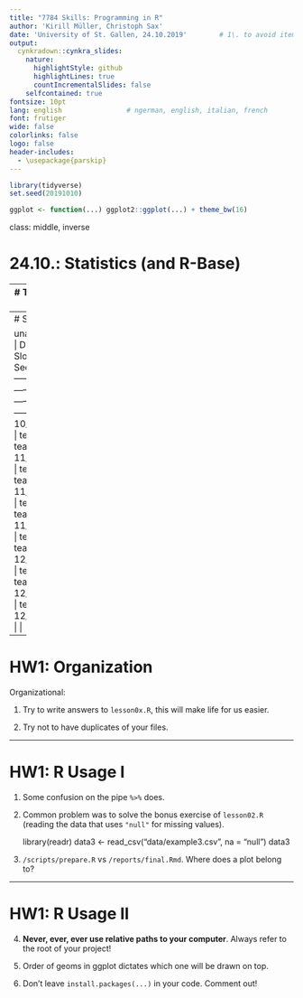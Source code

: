 ```yaml
---
title: "7784 Skills: Programming in R"
author: 'Kirill Müller, Christoph Sax'
date: 'University of St. Gallen, 24.10.2019'        # 1\. to avoid itemizing
output:
  cynkradown::cynkra_slides:
    nature:
      highlightStyle: github
      highlightLines: true
      countIncrementalSlides: false
    selfcontained: true
fontsize: 10pt
lang: english                # ngerman, english, italian, french
font: frutiger
wide: false
colorlinks: false
logo: false
header-includes:
  - \usepackage{parskip}
---
```


```r
library(tidyverse)
set.seed(20191010)

ggplot <- function(...) ggplot2::ggplot(...) + theme_bw(16)
```

class: middle, inverse

# 24.10.: Statistics (and R-Base)


---
# Topics for today

- HW1

- Two presentations

- Introduction to functions

- Higher order functions

- Linear regression


---
# Schedule

unassigned |  Date       | First Slot | Second Slot
-----------|-------------|------------|------------
           |  10/24/2019 | team04     | team10
           |  11/14/2019 | team09     | team03
           |  11/21/2019 | team12     | team01
           |  11/28/2019 | team07     | team05
           |  12/05/2019 | team06     | team11
           |  12/12/2019 | team08     |
           |  12/19/2019 |            |

---

# HW1: Organization

Organizational:

1. Try to write answers to `lesson0x.R`, this will make life for us easier.

2. Try not to have duplicates of your files.


---

# HW1: R Usage I

1. Some confusion on the pipe `%>%` does.

2. Common problem was to solve the bonus exercise of `lesson02.R` (reading the data that uses `"null"` for missing values).

    library(readr)
    data3 <- read_csv("data/example3.csv", na = "null")
    data3

3. `/scripts/prepare.R` vs `/reports/final.Rmd`. Where does a plot belong to?


---


# HW1: R Usage II

4. **Never, ever, ever use relative paths to your computer**. Always refer to the root of your project!

5. Order of geoms in ggplot dictates which one will be drawn on top.

6. Don't leave `install.packages(...)` in your code. Comment out!

